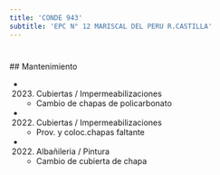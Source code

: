 ```yaml
---
title: 'CONDE 943'
subtitle: 'EPC N° 12 MARISCAL DEL PERU R.CASTILLA'
---
```


#


 ## Mantenimiento

*  (2023) Cubiertas / Impermeabilizaciones 
    + Cambio de chapas de policarbonato

*  (2022) Cubiertas / Impermeabilizaciones 
    + Prov. y coloc.chapas faltante

*  (2022) Albañileria / Pintura 
    + Cambio de cubierta de chapa



